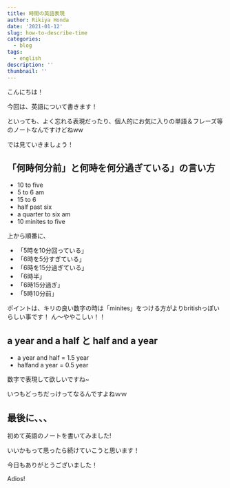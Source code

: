 ```yaml
---
title: 時間の英語表現
author: Rikiya Honda
date: '2021-01-12'
slug: how-to-describe-time
categories:
  - blog
tags:
  - english
description: ''
thumbnail: ''
---
```


こんにちは！

今回は、英語について書きます！

といっても、よく忘れる表現だったり、個人的にお気に入りの単語＆フレーズ等のノートなんですけどねww

では見ていきましょう！

## 「何時何分前」と何時を何分過ぎている」の言い方

* 10 to five
* 5 to 6 am
* 15 to 6
* half past six
* a quarter to six am
* 10 minites to five

上から順番に、

* 「5時を10分回っている」
* 「6時を5分すぎている」
* 「6時を15分過ぎている」
* 「6時半」
* 「6時15分過ぎ」
* 「5時10分前」

ポイントは、キリの良い数字の時は「minites」をつける方がよりbritishっぽいらしい事です！
ん～ややこしい！！


## a year and a half と half and a year

* a year and half = 1.5 year
* halfand a year = 0.5 year

数字で表現して欲しいですね~

いつもどっちだっけってなるんですよねｗｗ


## 最後に、、、

初めて英語のノートを書いてみました!

いいかもって思ったら続けていこうと思います！

今日もありがとうございました！

Adios!